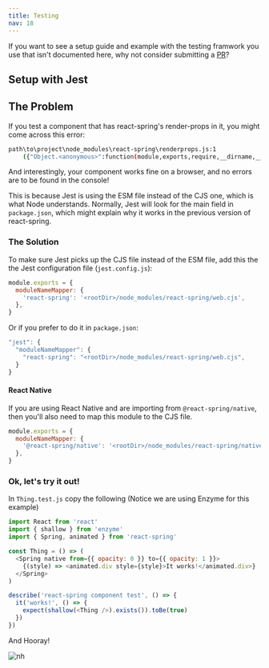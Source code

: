 ```yaml
---
title: Testing
nav: 18
---
```


If you want to see a setup guide and example with the testing framwork you use that isn't documented here, why not consider submitting a [PR](https://www.github.com/react-spring.io)?

## Setup with Jest

## The Problem

If you test a component that has react-spring's render-props in it, you might come across this error:

```bash
path\to\project\node_modules\react-spring\renderprops.js:1
    ({"Object.<anonymous>":function(module,exports,require,__dirname,__filename,global,jest){import _objectWithoutPropertiesLoose from '@babel/runtime/helpers/esm/objectWithoutPropertiesLoose';
```

And interestingly, your component works fine on a browser, and no errors are to be found in the console!

This is because Jest is using the ESM file instead of the CJS one, which is what Node understands. Normally, Jest will look for the main field in `package.json`, which might explain why it works in the previous version of react-spring.

### The Solution

To make sure Jest picks up the CJS file instead of the ESM file, add this the the Jest configuration file (`jest.config.js`):

```js
module.exports = {
  moduleNameMapper: {
    'react-spring': '<rootDir>/node_modules/react-spring/web.cjs',
  },
}
```

Or if you prefer to do it in `package.json`:

```js
"jest": {
  "moduleNameMapper": {
    "react-spring": "<rootDir>/node_modules/react-spring/web.cjs",
  }
}
```

#### React Native

If you are using React Native and are importing from `@react-spring/native`, then you'll also need to map this module to the CJS file.

```js
module.exports = {
  moduleNameMapper: {
    '@react-spring/native': '<rootDir>/node_modules/react-spring/native.cjs',
  },
}
```

### Ok, let's try it out!

In `Thing.test.js` copy the following (Notice we are using Enzyme for this example)

```js
import React from 'react'
import { shallow } from 'enzyme'
import { Spring, animated } from 'react-spring'

const Thing = () => (
  <Spring native from={{ opacity: 0 }} to={{ opacity: 1 }}>
    {(style) => <animated.div style={style}>It works!</animated.div>}
  </Spring>
)

describe('react-spring component test', () => {
  it('works!', () => {
    expect(shallow(<Thing />).exists()).toBe(true)
  })
})
```

And Hooray!

![nh](https://user-images.githubusercontent.com/43169879/53028522-f005e880-345e-11e9-9b91-c9d6610c146e.png)
